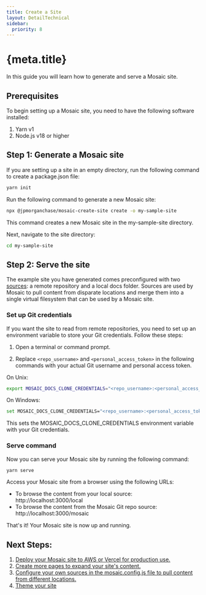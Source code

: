```yaml
---
title: Create a Site
layout: DetailTechnical
sidebar:
  priority: 8
---
```


# {meta.title}

In this guide you will learn how to generate and serve a Mosaic site.

## Prerequisites

To begin setting up a Mosaic site, you need to have the following software installed:

1. Yarn v1
2. Node.js v18 or higher

## Step 1: Generate a Mosaic site

If you are setting up a site in an empty directory, run the following command to create a package.json file:

```bash
yarn init
```

Run the following command to generate a new Mosaic site:

```bash
npx @jpmorganchase/mosaic-create-site create -o my-sample-site
```

This command creates a new Mosaic site in the my-sample-site directory.

Next, navigate to the site directory:

```bash
cd my-sample-site
```

## Step 2: Serve the site

The example site you have generated comes preconfigured with two [sources](../configure/sources/index): a remote repository and a local docs folder. Sources are used by Mosaic to pull content from disparate locations and merge them into a single virtual filesystem that can be used by a Mosaic site.

### Set up Git credentials

If you want the site to read from remote repositories, you need to set up an environment variable to store your Git credentials. Follow these steps:

1. Open a terminal or command prompt.

2. Replace `<repo_username>` and `<personal_access_token>` in the following commands with your actual Git username and personal access token.

On Unix:

```bash
export MOSAIC_DOCS_CLONE_CREDENTIALS="<repo_username>:<personal_access_token>"
```

On Windows:

```bash
set MOSAIC_DOCS_CLONE_CREDENTIALS="<repo_username>:<personal_access_token>"
```

This sets the MOSAIC_DOCS_CLONE_CREDENTIALS environment variable with your Git credentials.

### Serve command

Now you can serve your Mosaic site by running the following command:

```bash
yarn serve
```

Access your Mosaic site from a browser using the following URLs:

- To browse the content from your local source: http://localhost:3000/local
- To browse the content from the Mosaic Git repo source: http://localhost:3000/mosaic

That's it! Your Mosaic site is now up and running.

## Next Steps:

1. [Deploy your Mosaic site to AWS or Vercel for production use.](../publish/index)
2. [Create more pages to expand your site's content.](../author/index)
3. [Configure your own sources in the mosaic.config.js file to pull content from different locations.](../configure/sources/index)
4. [Theme your site](../configure/theme/index)
